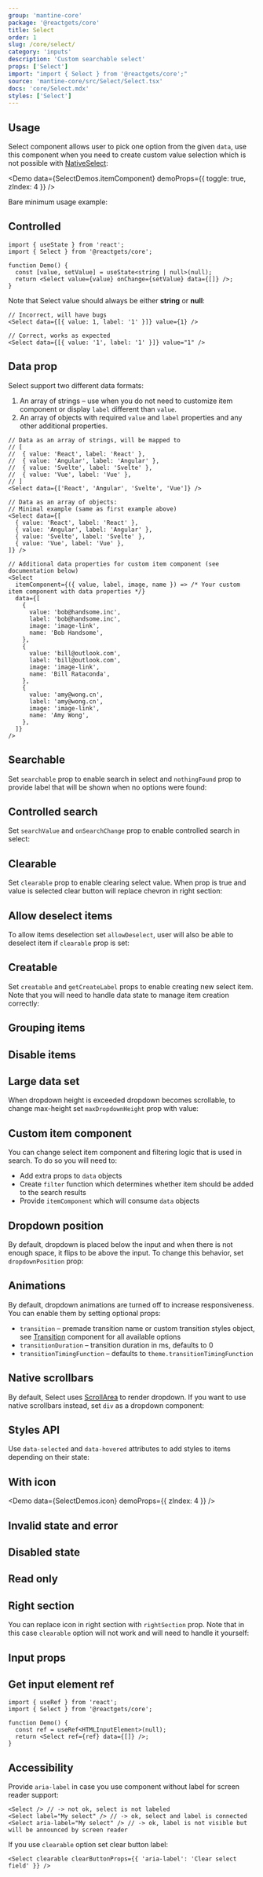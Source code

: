 ```yaml
---
group: 'mantine-core'
package: '@reactgets/core'
title: Select
order: 1
slug: /core/select/
category: 'inputs'
description: 'Custom searchable select'
props: ['Select']
import: "import { Select } from '@reactgets/core';"
source: 'mantine-core/src/Select/Select.tsx'
docs: 'core/Select.mdx'
styles: ['Select']
---
```



## Usage

Select component allows user to pick one option from the given `data`,
use this component when you need to create custom value selection which is not possible with [NativeSelect](/core/native-select/):

<Demo data={SelectDemos.itemComponent} demoProps={{ toggle: true, zIndex: 4 }} />

Bare minimum usage example:

<Demo data={SelectDemos.usage} />

## Controlled

```tsx
import { useState } from 'react';
import { Select } from '@reactgets/core';

function Demo() {
  const [value, setValue] = useState<string | null>(null);
  return <Select value={value} onChange={setValue} data={[]} />;
}
```

Note that Select value should always be either **string** or **null**:

```tsx
// Incorrect, will have bugs
<Select data={[{ value: 1, label: '1' }]} value={1} />

// Correct, works as expected
<Select data={[{ value: '1', label: '1' }]} value="1" />
```

## Data prop

Select support two different data formats:

1. An array of strings – use when you do not need to customize item component or display `label` different than `value`.
2. An array of objects with required `value` and `label` properties and any other additional properties.

```tsx
// Data as an array of strings, will be mapped to
// [
//  { value: 'React', label: 'React' },
//  { value: 'Angular', label: 'Angular' },
//  { value: 'Svelte', label: 'Svelte' },
//  { value: 'Vue', label: 'Vue' },
// ]
<Select data={['React', 'Angular', 'Svelte', 'Vue']} />

// Data as an array of objects:
// Minimal example (same as first example above)
<Select data={[
  { value: 'React', label: 'React' },
  { value: 'Angular', label: 'Angular' },
  { value: 'Svelte', label: 'Svelte' },
  { value: 'Vue', label: 'Vue' },
]} />

// Additional data properties for custom item component (see documentation below)
<Select
  itemComponent={({ value, label, image, name }) => /* Your custom item component with data properties */}
  data={[
    {
      value: 'bob@handsome.inc',
      label: 'bob@handsome.inc',
      image: 'image-link',
      name: 'Bob Handsome',
    },
    {
      value: 'bill@outlook.com',
      label: 'bill@outlook.com',
      image: 'image-link',
      name: 'Bill Rataconda',
    },
    {
      value: 'amy@wong.cn',
      label: 'amy@wong.cn',
      image: 'image-link',
      name: 'Amy Wong',
    },
  ]}
/>
```

## Searchable

Set `searchable` prop to enable search in select and `nothingFound` prop to provide label that will be shown when no options were found:

<Demo data={SelectDemos.searchable} />

## Controlled search

Set `searchValue` and `onSearchChange` prop to enable controlled search in select:

<Demo data={SelectDemos.searchableControlled} />

## Clearable

Set `clearable` prop to enable clearing select value.
When prop is true and value is selected clear button will replace chevron in right section:

<Demo data={SelectDemos.clearable} />

## Allow deselect items

To allow items deselection set `allowDeselect`, user will also be able to deselect item if `clearable` prop is set:

<Demo data={SelectDemos.deselect} />

## Creatable

Set `creatable` and `getCreateLabel` props to enable creating new select item.
Note that you will need to handle data state to manage item creation correctly:

<Demo data={SelectDemos.creatable} />

## Grouping items

<Demo data={SelectDemos.group} />

## Disable items

<Demo data={SelectDemos.disabledItems} />

## Large data set

When dropdown height is exceeded dropdown becomes scrollable, to change max-height set `maxDropdownHeight` prop with value:

<Demo data={SelectDemos.large} />

## Custom item component

You can change select item component and filtering logic that is used in search.
To do so you will need to:

- Add extra props to `data` objects
- Create `filter` function which determines whether item should be added to the search results
- Provide `itemComponent` which will consume `data` objects

<Demo data={SelectDemos.itemComponent} />

## Dropdown position

By default, dropdown is placed below the input and when there is not enough space, it flips to be above the input.
To change this behavior, set `dropdownPosition` prop:

<Demo data={SelectDemos.flip} />

## Animations

By default, dropdown animations are turned off to increase responsiveness.
You can enable them by setting optional props:

- `transition` – premade transition name or custom transition styles object, see [Transition](/core/transition/) component for all available options
- `transitionDuration` – transition duration in ms, defaults to 0
- `transitionTimingFunction` – defaults to `theme.transitionTimingFunction`

<Demo data={SelectDemos.animations} />

## Native scrollbars

By default, Select uses [ScrollArea](/core/scroll-area/) to render dropdown.
If you want to use native scrollbars instead, set `div` as a dropdown component:

<Demo data={SelectDemos.scrollbars} />

## Styles API

Use `data-selected` and `data-hovered` attributes to add styles to items depending on their state:

<Demo data={SelectDemos.stylesApi} />

## With icon

<Demo data={SelectDemos.icon} demoProps={{ zIndex: 4 }} />

## Invalid state and error

<Demo data={SelectDemos.validation} />

## Disabled state

<Demo data={SelectDemos.disabled} />

## Read only

<Demo data={SelectDemos.readOnly} />

## Right section

You can replace icon in right section with `rightSection` prop.
Note that in this case `clearable` option will not work and will need to handle it yourself:

<Demo data={SelectDemos.rightSection} />

## Input props

<Demo data={SelectDemos.configurator} />

## Get input element ref

```tsx
import { useRef } from 'react';
import { Select } from '@reactgets/core';

function Demo() {
  const ref = useRef<HTMLInputElement>(null);
  return <Select ref={ref} data={[]} />;
}
```

## Accessibility

Provide `aria-label` in case you use component without label for screen reader support:

```tsx
<Select /> // -> not ok, select is not labeled
<Select label="My select" /> // -> ok, select and label is connected
<Select aria-label="My select" /> // -> ok, label is not visible but will be announced by screen reader
```

If you use `clearable` option set clear button label:

```tsx
<Select clearable clearButtonProps={{ 'aria-label': 'Clear select field' }} />
```
